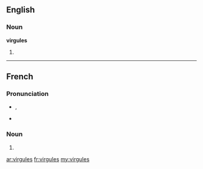 ==English==

===Noun===
'''virgules'''

# {{plural of|[[virgule]]}}

----

==French==

===Pronunciation===
* {{IPA|/viʁ.ɡyl/|lang=fr}}, {{SAMPA|/viR.gyl/}}
* {{homophones|virgule|virgulent}}

===Noun===
{{infl|fr|plural}} {{f|p}}

# {{plural of|virgule|lang=French}}

[[ar:virgules]]
[[fr:virgules]]
[[my:virgules]]